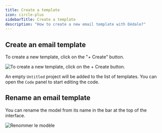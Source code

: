 ```yaml
---
title: Create a template
icon: circle-plus
sidebarTitle: Create a template
description: "How to create a new email template with Dédale?"
---
```


## Create an email template

To create a new template, click on the "+ Create" button.

<img
  className="block"
  src="/images/create.webp"
  alt="To create a new template, click on the + Create button."
/>

An empty `Untitled` project will be added to the list of templates. You can open the `Code` panel to start editing the code.

## Rename an email template

You can rename the model from its name in the bar at the top of the interface.

<img
  className="block"
  src="/images/rename.webp"
  alt="Renommer le modèle"
/>


